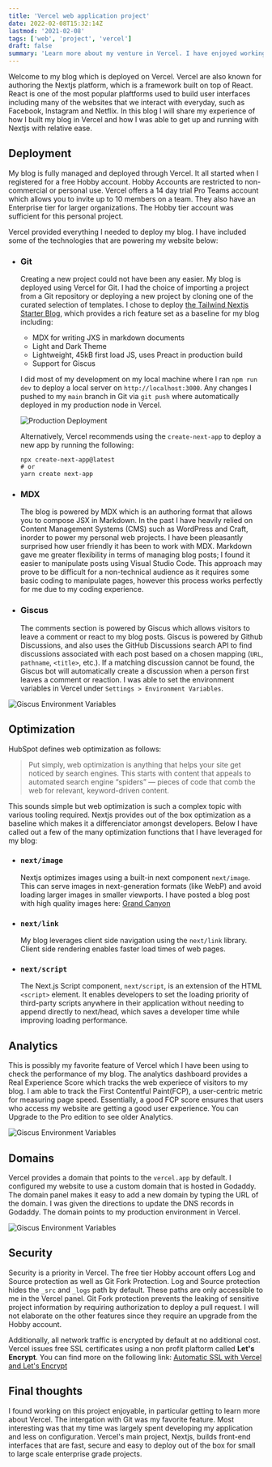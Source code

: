 ```yaml
---
title: 'Vercel web application project'
date: 2022-02-08T15:32:14Z
lastmod: '2021-02-08'
tags: ['web', 'project', 'vercel']
draft: false
summary: 'Learn more about my venture in Vercel. I have enjoyed working with the platform and developing this site'
---
```


Welcome to my blog which is deployed on Vercel. Vercel are also known for authoring the Nextjs platform, which is a framework built on top of React. React is one of the most popular plaftforms used to build user interfaces including many of the websites that we interact with everyday, such as Facebook, Instagram and Netflix. In this blog I will share my experience of how I built my blog in Vercel and how I was able to get up and running with Nextjs with relative ease.

## Deployment

My blog is fully managed and deployed through Vercel. It all started when I registered for a free Hobby account. Hobby Accounts are restricted to non-commercial or personal use. Vercel offers a 14 day trial Pro Teams account which allows you to invite up to 10 members on a team. They also have an Enterprise tier for larger organizations. The Hobby tier account was sufficient for this personal project.

Vercel provided everything I needed to deploy my blog. I have included some of the technologies that are powering my website below:

- ### Git
    Creating a new project could not have been any easier. My blog is deployed using Vercel for Git. I had the choice of importing a project from a Git repository or deploying a new project by cloning one of the curated selection of templates. I chose to deploy [the Tailwind Nextjs Starter Blog](https://tailwind-nextjs-starter-blog.vercel.app/blog/introducing-tailwind-nextjs-starter-blog), which provides a rich feature set as a baseline for my blog including:

    - MDX for writing JXS in markdown documents
    - Light and Dark Theme
    - Lightweight, 45kB first load JS, uses Preact in production build
    - Support for Giscus

    I did most of my development on my local machine where I ran `npm run dev` to deploy a local server on  `http://localhost:3000`. Any changes I pushed to my `main` branch in Git via `git push` where automatically deployed in my production node in Vercel.

    ![Production Deployment](/static/images/building.png)
    
    Alternatively, Vercel recommends using the `create-next-app` to deploy a new app by running the following:

    ```
    npx create-next-app@latest
    # or
    yarn create next-app
    ```

- ### MDX
    The blog is powered by MDX which is an authoring format that allows you to compose JSX in Markdown. In the past I have heavily relied on Content Management Systems (CMS) such as WordPress and Craft, inorder to power my personal web projects. I have been pleasantly surprised how user friendly it has been to work with MDX. Markdown gave me greater flexibility in terms of managing blog posts; I found it easier to manipulate posts using Visual Studio Code. This approach may prove to be difficult for a non-technical audience as it requires some basic coding to manipulate pages, however this process works perfectly for me due to my coding experience.

- ### Giscus
    The comments section is powered by Giscus which allows visitors to leave a comment or react to my blog posts. Giscus is powered by Github Discussions, and also uses the GitHub Discussions search API to find discussions associated with each post based on a chosen mapping (`URL`, `pathname`, `<title>`, etc.). If a matching discussion cannot be found, the Giscus bot will automatically create a discussion when a person first leaves a comment or reaction. I was able to set the environment variables in Vercel under `Settings > Environment Variables`. 
    
![Giscus Environment Variables](/static/images/environment.png)

## Optimization

HubSpot defines web optimization as follows:
   > Put simply, web optimization is anything that helps your site get noticed by search engines. This starts with content that appeals to automated search engine “spiders” — pieces of code that comb the web for relevant, keyword-driven content.

This sounds simple but web optimization is such a complex topic with various tooling required. Nextjs provides out of the box optimization as a baseline which makes it a differenciator amongst developers. Below I have called out a few of the many optimization functions that I have leveraged for my blog:

- ### `next/image`
    Nextjs optimizes images using a built-in next component `next/image`. This can serve images in next-generation formats (like WebP) and avoid loading larger images in smaller viewports. I have posted a blog post with high quality images here: [Grand Canyon](/blog/grand-canyon)

- ### `next/link`
    My blog leverages client side navigation using the `next/link` library. Client side rendering enables faster load times of web pages. 

- ### `next/script`
    The Next.js Script component, `next/script`, is an extension of the HTML `<script>` element. It enables developers to set the loading priority of third-party scripts anywhere in their application without needing to append directly to next/head, which saves a developer time while improving loading performance.

## Analytics

This is possibly my favorite feature of Vercel which I have been using to check the performance of my blog. The analytics dashboard provides a Real Experience Score which tracks the web experiece of visitors to my blog. I am able to track the First Contentful Paint(FCP), a user-centric metric for measuring page speed. Essentially, a good FCP score ensures that users who access my website are getting a good user experience. You can Upgrade to the Pro edition to see older Analytics.

![Giscus Environment Variables](/static/images/analytics.png)

## Domains

Vercel provides a domain that points to the `vercel.app` by default. I configured my website to use a custom domain that is hosted in Godaddy. The domain panel makes it easy to add a new domain by typing the URL of the domain. I was given the directions to update the DNS records in Godaddy. The domain points to my production environment in Vercel.

![Giscus Environment Variables](/static/images/domain.png)

## Security

Security is a priority in Vercel. The free tier Hobby account offers Log and Source protection as well as Git Fork Protection. Log and Source protection hides the `_src` and `_logs` path by default. These paths are only accessible to me in the Vercel panel. Git Fork protection prevents the leaking of sensitive project information by requiring authorization to deploy a pull request. I will not elaborate on the other features since they require an upgrade from the Hobby account. 

Additionally, all network traffic is encrypted by default at no additional cost. Vercel issues free SSL certificates using a non profit plaftorm called **Let's Encrypt**. You can find more on the following link: [Automatic SSL with Vercel and Let's Encrypt](https://vercel.com/blog/automatic-ssl-with-vercel-lets-encrypt)

## Final thoughts

I found working on this project enjoyable, in particular getting to learn more about Vercel. The intergation with Git was my favorite feature. Most interesting was that my time was largely spent developing my application and less on configuration. Vercel's main project, Nextjs, builds front-end interfaces that are fast, secure and easy to deploy out of the box for small to large scale enterprise grade projects.
